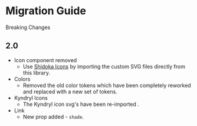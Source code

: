 
<Meta title="Migration Guide" />

# Migration Guide

Breaking Changes

## 2.0

- Icon component removed
  - Use [Shidoka Icons](https://github.com/kyndryl-design-system/shidoka-icons) by importing the custom SVG files directly from this library.
- Colors
  - Removed the old color tokens which have been completely reworked and replaced with a new set of tokens.
- Kyndryl Icons
  - The Kyndryl icon svg's have been re-imported .
- Link
  - New prop added - `shade`.
